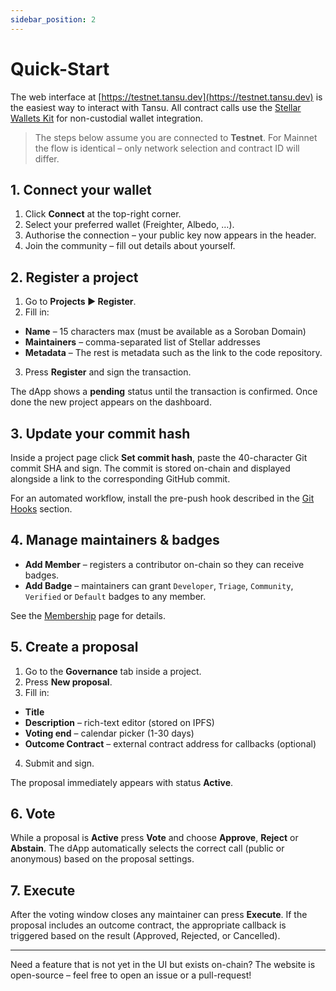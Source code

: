 ```yaml
---
sidebar_position: 2
---
```


# Quick-Start

The web interface at [https://testnet.tansu.dev](https://testnet.tansu.dev) is the easiest way to interact with Tansu. All contract calls use the [Stellar Wallets Kit](https://github.com/stellar/js-wallets-kit) for non-custodial wallet integration.

> The steps below assume you are connected to **Testnet**. For Mainnet the flow is identical – only network selection and contract ID will differ.

## 1. Connect your wallet

1. Click **Connect** at the top-right corner.
2. Select your preferred wallet (Freighter, Albedo, …).
3. Authorise the connection – your public key now appears in the header.
4. Join the community – fill out details about yourself.

## 2. Register a project

1. Go to **Projects ▶ Register**.
2. Fill in:

- **Name** – 15 characters max (must be available as a Soroban Domain)
- **Maintainers** – comma-separated list of Stellar addresses
- **Metadata** – The rest is metadata such as the link to the code repository.

3. Press **Register** and sign the transaction.

The dApp shows a **pending** status until the transaction is confirmed. Once done the new project appears on the dashboard.

## 3. Update your commit hash

Inside a project page click **Set commit hash**, paste the 40-character Git commit SHA and sign. The commit is stored on-chain and displayed alongside a link to the corresponding GitHub commit.

For an automated workflow, install the pre-push hook described in the [Git Hooks](developers/on_chain.mdx#git-hooks) section.

## 4. Manage maintainers & badges

- **Add Member** – registers a contributor on-chain so they can receive badges.
- **Add Badge** – maintainers can grant `Developer`, `Triage`, `Community`, `Verified` or `Default` badges to any member.

See the [Membership](developers/membership.mdx) page for details.

## 5. Create a proposal

1. Go to the **Governance** tab inside a project.
2. Press **New proposal**.
3. Fill in:

- **Title**
- **Description** – rich-text editor (stored on IPFS)
- **Voting end** – calendar picker (1-30 days)
- **Outcome Contract** – external contract address for callbacks (optional)

4. Submit and sign.

The proposal immediately appears with status **Active**.

## 6. Vote

While a proposal is **Active** press **Vote** and choose **Approve**, **Reject** or **Abstain**. The dApp automatically selects the correct call (public or anonymous) based on the proposal settings.

## 7. Execute

After the voting window closes any maintainer can press **Execute**. If the proposal includes an outcome contract, the appropriate callback is triggered based on the result (Approved, Rejected, or Cancelled).

---

Need a feature that is not yet in the UI but exists on-chain? The website is open-source – feel free to open an issue or a pull-request!
